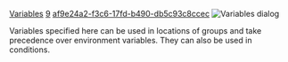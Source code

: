 [[Property:title|Variables]]
[[Property:weight|9]]
[[Property:uuid|af9e24a2-f3c6-17fd-b490-db5c93c8ccec]]
[[Image:variable-options|Variables dialog]]  

Variables specified here can be used in locations of groups and take precedence over environment variables. They can also be used in conditions.




